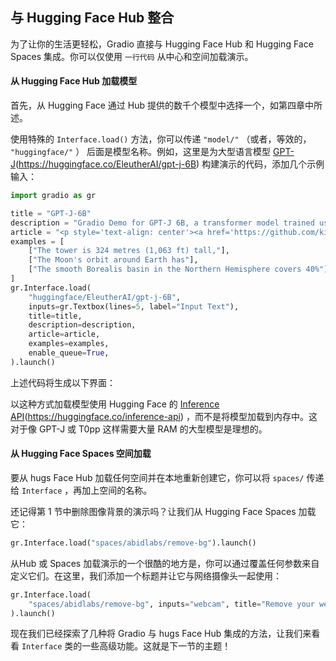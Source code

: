 
## 与 Hugging Face Hub 整合 


为了让你的生活更轻松，Gradio 直接与 Hugging Face Hub 和 Hugging Face Spaces 集成。你可以仅使用 `一行代码` 从中心和空间加载演示。

#### 从 Hugging Face Hub 加载模型 
首先，从 Hugging Face 通过 Hub 提供的数千个模型中选择一个，如第四章中所述。

使用特殊的 `Interface.load()` 方法，你可以传递 `"model/"` （或者，等效的， `"huggingface/"` ） 后面是模型名称。例如，这里是为大型语言模型 [GPT-J](https://huggingface.co/EleutherAI/gpt-j-6B)(https://huggingface.co/EleutherAI/gpt-j-6B) 构建演示的代码，添加几个示例输入：

```python
import gradio as gr

title = "GPT-J-6B"
description = "Gradio Demo for GPT-J 6B, a transformer model trained using Ben Wang's Mesh Transformer JAX. 'GPT-J' refers to the class of model, while '6B' represents the number of trainable parameters. To use it, simply add your text, or click one of the examples to load them. Read more at the links below."
article = "<p style='text-align: center'><a href='https://github.com/kingoflolz/mesh-transformer-jax' target='_blank'>GPT-J-6B: A 6 Billion Parameter Autoregressive Language Model</a></p>"
examples = [
    ["The tower is 324 metres (1,063 ft) tall,"],
    ["The Moon's orbit around Earth has"],
    ["The smooth Borealis basin in the Northern Hemisphere covers 40%"],
]
gr.Interface.load(
    "huggingface/EleutherAI/gpt-j-6B",
    inputs=gr.Textbox(lines=5, label="Input Text"),
    title=title,
    description=description,
    article=article,
    examples=examples,
    enable_queue=True,
).launch()
```
    
上述代码将生成以下界面：

以这种方式加载模型使用 Hugging Face 的 [Inference API](https://huggingface.co/inference-api)(https://huggingface.co/inference-api) ，而不是将模型加载到内存中。这对于像 GPT-J 或 T0pp 这样需要大量 RAM 的大型模型是理想的。

#### 从 Hugging Face Spaces 空间加载 
要从 hugs Face Hub 加载任何空间并在本地重新创建它，你可以将 `spaces/` 传递给 `Interface` ，再加上空间的名称。

还记得第 1 节中删除图像背景的演示吗？让我们从 Hugging Face Spaces 加载它：

```python
gr.Interface.load("spaces/abidlabs/remove-bg").launch()
```

从Hub 或 Spaces 加载演示的一个很酷的地方是，你可以通过覆盖任何参数来自定义它们。在这里，我们添加一个标题并让它与网络摄像头一起使用：

```python
gr.Interface.load(
    "spaces/abidlabs/remove-bg", inputs="webcam", title="Remove your webcam background!"
).launch()
```

现在我们已经探索了几种将 Gradio 与 hugs Face Hub 集成的方法，让我们来看看 `Interface` 类的一些高级功能。这就是下一节的主题！